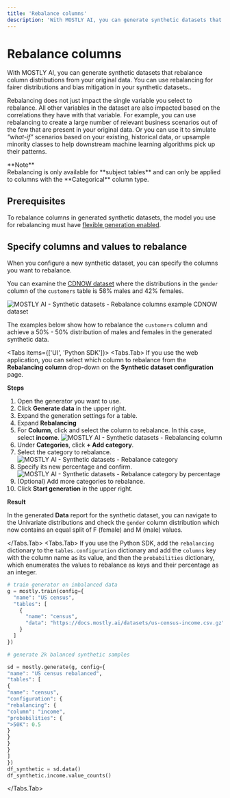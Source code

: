 ```yaml
---
title: 'Rebalance columns'
description: 'With MOSTLY AI, you can generate synthetic datasets that rebalance column distributions in your original data and observe impacts of fairer distributions and bias mitigation on the rest of the features from your original data.'
---
```



# Rebalance columns

With MOSTLY AI, you can generate synthetic datasets that rebalance column distributions from your original data. You can use rebalancing for fairer distributions and bias mitigation in your synthetic datasets..

Rebalancing does not just impact the single variable you select to rebalance. All other variables in the dataset are also impacted based on the correlations they have with that variable. For example, you can use rebalancing to create a large number of relevant business scenarios out of the few that are present in your original data. Or you can use it to simulate _"what-if"_ scenarios based on your existing, historical data, or upsample minority classes to help downstream machine learning algorithms pick up their patterns.

<CustomCallout type="tech">
  **Note**
  <br />
  Rebalancing is only available for **subject tables** and can only be applied to columns with the **Categorical** column type.
</CustomCallout>

## Prerequisites

To rebalance columns in generated synthetic datasets, the model you use for rebalancing must have [flexible generation enabled](/generators/configure/enable-flexible-generation).

## Specify columns and values to rebalance

When you configure a new synthetic dataset, you can specify the columns you want to rebalance.

You can examine the [CDNOW dataset](/datasets#cdnow-dataset) where the distributions in the `gender` column of the `customers` table is 58% males and 42% females.

<Image src="/docimages/synthetic-datasets/rebalance-columns/cdnow-gender-distribution.webp" alt="MOSTLY AI - Synthetic datasets - Rebalance columns example CDNOW dataset" width={450} height={150} />

The examples below show how to rebalance the `customers` column and achieve a 50% - 50% distribution of males and females in the generated synthetic data.

<Tabs items={['UI', 'Python SDK']}>
<Tabs.Tab>
If you use the web application, you can select which column to rebalance from the **Rebalancing column** drop-down on the **Synthetic dataset configuration** page.

**Steps**

1. Open the generator you want to use.
2. Click **Generate data** in the upper right.
3. Expand the generation settings for a table.
4. Expand **Rebalancing**
5. For **Column**, click and select the column to rebalance. In this case, select **income**.
   <Image src="/docimages/synthetic-datasets/rebalance-columns/rebalance-01-select-to-rebalance-income.webp" alt="MOSTLY AI - Synthetic datasets - Rebalancing column" width={800} height={150} />
6. Under **Categories**, click **+ Add category**.
7. Select the category to rebalance.
   <Image src="/docimages/synthetic-datasets/rebalance-columns/rebalance-02-select-category-to-rebalance.webp" alt="MOSTLY AI - Synthetic datasets - Rebalance category" width={800} height={150} />
8. Specify its new percentage and confirm.
   <Image src="/docimages/synthetic-datasets/rebalance-columns/rebalance-03-specify-rebalance-percentage.webp" alt="MOSTLY AI - Synthetic datasets - Rebalance category by percentage" width={800} height={150} />
9. (Optional) Add more categories to rebalance.
10. Click **Start generation** in the upper right.

**Result**

In the generated **Data** report for the synthetic dataset, you can navigate to the Univariate distributions and check the `gender` column distribution which now contains an equal split of F (female) and M (male) values.

</Tabs.Tab>
<Tabs.Tab>
If you use the Python SDK, add the `rebalancing` dictionary to the `tables.configuration` dictionary and add the `columns` key with the column name as its value, and then the `probabilities` dictionary, which enumerates the values to rebalance as keys and their percentage as an integer.
```python copy filename="python" {19-24}
# train generator on imbalanced data
g = mostly.train(config={
  "name": "US census",
  "tables": [
    {
      "name": "census",
      "data": "https://docs.mostly.ai/datasets/us-census-income.csv.gz"
    }
  ]
})

# generate 2k balanced synthetic samples

sd = mostly.generate(g, config={
"name": "US census rebalanced",
"tables": [
{
"name": "census",
"configuration": {
"rebalancing": {
"column": "income",
"probabilities": {
">50K": 0.5
}
}
}
}
]
})
df_synthetic = sd.data()
df_synthetic.income.value_counts()

```
</Tabs.Tab>
</Tabs>
```
